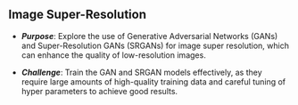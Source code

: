 ## Image Super-Resolution {#Image_Super_Resolution}

* ***Purpose***: Explore the use of Generative Adversarial Networks (GANs) and Super-Resolution GANs (SRGANs) for image super resolution, which can enhance the quality of low-resolution images.

* ***Challenge***: Train the GAN and SRGAN models effectively, as they require large amounts of high-quality training data and careful tuning of hyper parameters to achieve good results.

<!-- ### Task Description -->
<!-- ### Data Scheme -->
<!-- ### Suggestions -->
<!-- ### What to Deliver -->
<!-- ### General guidelines -->
